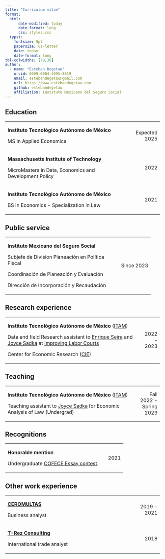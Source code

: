 ```yaml
---
title: "Curriculum vitae"
format: 
  html: 
      date-modified: today
      date-format: long
      css: styles.css
  typst: 
    fontsize: 9pt
    papersize: us-letter
    date: today
    date-format: long
tbl-colwidths: [70,30]
author: 
  - name: "Esteban Degetau"
    orcid: 0009-0004-4095-8819
    email: estebandegetau@gmail.com
    url: https://www.estebandegetau.com
    github: estebandegetau
    affiliation: Instituto Mexicano del Seguro Social
---
```



## Education

+:-------------------------------------------------------+--------------:+
| **Instituto Tecnológico Autónomo de México**           | Expected 2025 |
|                                                        |               |
| MS in Applied Economics                                |               |
+--------------------------------------------------------+---------------+
| **Massachusetts Institute of Technology**              | 2022          |
|                                                        |               |
| MicroMasters in Data, Economics and Development Policy |               |
+--------------------------------------------------------+---------------+
| **Instituto Tecnológico Autónomo de México**           | 2021          |
|                                                        |               |
| BS in Economics - Specialization in Law                |               |
+--------------------------------------------------------+---------------+

## Public service

+:--------------------------------------------------+--------------:+
| **Instituto Mexicano del Seguro Social**          | Since 2023    |
|                                                   |               |
| Subjefe de Division Planeación en Política Fiscal |               |
|                                                   |               |
| Coordinación de Planeación y Evaluación           |               |
|                                                   |               |
| Dirección de Incorporación y Recaudación          |               |
+---------------------------------------------------+---------------+

## Research experience

+:----------------------------------------------------------------------------------------------------------------------------------------------------------------------------------------------------------------------------------------------------------------------------------------------------------+------------:+
| **Instituto Tecnológico Autónomo de México** ([ITAM](https://www.itam.mx/en))                                                                                                                                                                                                                             | 2022 - 2023 |
|                                                                                                                                                                                                                                                                                                           |             |
| Data and field Research assistant to [Enrique Seira](https://enriqueseira.weebly.com/) and [Joyce Sadka](https://faculty.itam.mx/facultad/4943-joyce-carol-sadka) at [Improving Labor Courts](https://www.povertyactionlab.org/initiative-project/improving-labor-courts-fighting-corruption-competition) |             |
|                                                                                                                                                                                                                                                                                                           |             |
| Center for Economic Research ([CIE](http://cie.itam.mx/))                                                                                                                                                                                                                                                 |             |
+-----------------------------------------------------------------------------------------------------------------------------------------------------------------------------------------------------------------------------------------------------------------------------------------------------------+-------------+

## Teaching

+:--------------------------------------------------------------------------------------------------------------------------------------+------------------------:+
| **Instituto Tecnológico Autónomo de México** ([ITAM](https://www.itam.mx/en))                                                         | Fall 2022 - Spring 2023 |
|                                                                                                                                       |                         |
| Teaching assistant to [Joyce Sadka](https://faculty.itam.mx/facultad/4943-joyce-carol-sadka) for Economic Analysis of Law (Undergrad) |                         |
+---------------------------------------------------------------------------------------------------------------------------------------+-------------------------+

## Recognitions

+:--------------------------------------------------------------+-------------:+
| **Honorable mention**                                         | 2021         |
|                                                               |              |
| Undergraduate [COFECE Essay contest](docs/PENSY-Revista.pdf). |              |
+---------------------------------------------------------------+--------------+

## Other work experience

+:---------------------------------------------------------+--------------:+
| [**CEROMULTAS**](https://ceromultas.mx/)                 | 2019 - 2021   |
|                                                          |               |
| Business analyst                                         |               |
+----------------------------------------------------------+---------------+
| [**T-Rez Consulting**](https://www.t-rezconsulting.com/) | 2018          |
|                                                          |               |
| International trade analyst                              |               |
+----------------------------------------------------------+---------------+
